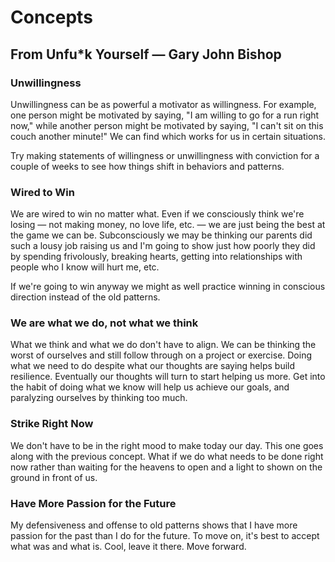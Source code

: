 # Concepts

## From Unfu*k Yourself — Gary John Bishop

### Unwillingness

Unwillingness can be as powerful a motivator as willingness. For example, one person might be motivated by saying, "I am willing to go for a run right now," while another person might be motivated by saying, "I can't sit on this couch another minute!" We can find which works for us in certain situations.

Try making statements of willingness or unwillingness with conviction for a couple of weeks to see how things shift in behaviors and patterns.

### Wired to Win

We are wired to win no matter what. Even if we consciously think we're losing — not making money, no love life, etc. — we are just being the best at the game we can be. Subconsciously we may be thinking our parents did such a lousy job raising us and I'm going to show just how poorly they did by spending frivolously, breaking hearts, getting into relationships with people who I know will hurt me, etc.

If we're going to win anyway we might as well practice winning in conscious direction instead of the old patterns.

### We are what we do, not what we think

What we think and what we do don't have to align. We can be thinking the worst of ourselves and still follow through on a project or exercise. Doing what we need to do despite what our thoughts are saying helps build resilience. Eventually our thoughts will turn to start helping us more. Get into the habit of doing what we know will help us achieve our goals, and paralyzing ourselves by thinking too much.

### Strike Right Now
We don't have to be in the right mood to make today our day. This one goes along with the previous concept. What if we do what needs to be done right now rather than waiting for the heavens to open and a light to shown on the ground in front of us.

### Have More Passion for the Future
My defensiveness and offense to old patterns shows that I have more passion for the past than I do for the future. To move on, it's best to accept what was and what is. Cool, leave it there. Move forward.